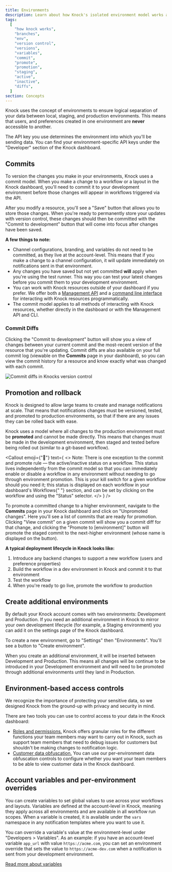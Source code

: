 ```yaml
---
title: Environments
description: Learn about how Knock's isolated environment model works and how it fits into your system development lifecycle.
tags:
  [
    "how knock works",
    "branches",
    "env",
    "version control",
    "versions",
    "variables",
    "commit",
    "promote",
    "promotion",
    "staging",
    "active",
    "inactive",
    "diffs",
  ]
section: Concepts
---
```


Knock uses the concept of environments to ensure logical separation of your data between
local, staging, and production environments. This means that users, and preferences created
in one environment are **never** accessible to another.

The API key you use determines the environment into which you'll be sending data. You can find your environment-specific API keys under the "Developer" section of the Knock dashboard.

## Commits

To version the changes you make in your environments, Knock uses a commit model. When you make a change to a workflow or a layout in the Knock dashboard, you'll need to commit it to your development environment before those changes will appear in workflows triggered via the API.

After you modify a resource, you'll see a "Save" button that allows you to store those changes. When you're ready to permanently store your updates with version control, these changes should then be committed with the "Commit to development" button that will come into focus after changes have been saved.

**A few things to note:**

- Channel configurations, branding, and variables do not need to be committed, as they live at the account-level. This means that if you make a change to a channel configuration, it will update immediately on notifications sent in that environment.
- Any changes you have saved but not yet committed **will** apply when you're using the test runner. This way you can test your latest changes before you commit them to your development environment.
- You can work with Knock resources outside of your dashboard if you prefer. We offer both a [Management API](/developer-tools/management-api) and a [command line interface](/developer-tools/knock-cli) for interacting with Knock resources programmatically.
- The commit model applies to all methods of interacting with Knock resources, whether directly in the dashboard or with the Management API and CLI.

### Commit Diffs

Clicking the "Commit to development" button will show you a view of changes between your current commit and the most-recent version of the resource that you're updating. Commit diffs are also available on your full commit log (viewable on the **Commits** page in your dashboard), so you can view the commit history for a resource and know exactly what was changed with each commit.

![Commit diffs in Knocks version control](/images/commit-diff-showcase.gif)

## Promotion and rollback

Knock is designed to allow large teams to create and manage notifications at scale. That means that
notifications changes must be versioned, tested, and promoted to production environments, so that if there are
any issues they can be rolled back with ease.

Knock uses a model where all changes to the production environment must be **promoted** and cannot be made directly.
This means that changes must be made in the development environment, then staged and tested before being rolled out (similar to a git-based workflow).

<Callout
  emoji={"🚨"}
  text={
    <>
      <span className="font-bold">Note:</span> There is one exception to the
      commit and promote rule — the active/inactive status on a workflow. This
      status lives independently from the commit model so that you can
      immediately enable or disable a workflow in any environment without
      needing to go through environment promotion. This is your kill switch for
      a given workflow should you need it; this status is displayed on each
      workflow in your dashboard's <span className="font-bold">Workflows</span>{" "}
      section, and can be set by clicking on the workflow and using the "Status"
      selector.
    </>
  }
/>

To promote a committed change to a higher environment, navigate to the **Commits** page in your Knock dashboard and click on "Unpromoted changes". Here you'll see a list of commits that are ready for promotion. Clicking "View commit" on a given commit will show you a commit diff for that change, and clicking the "Promote to [environment]" button will promote the staged commit to the next-higher environment (whose name is displayed on the button).

**A typical deployment lifecycle in Knock looks like:**

1. Introduce any backend changes to support a new workflow (users and preference properties)
2. Build the workflow in a dev environment in Knock and commit it to that environment
3. Test the workflow
4. When you're ready to go live, promote the workflow to production

## Create additional environments

By default your Knock account comes with two environments: Development and Production. If you need an additional environment in Knock to mirror your own development lifecycle (for example, a Staging environment) you can add it on the settings page of the Knock dashboard.

To create a new environment, go to "Settings" then "Environments". You'll see a button to "Create environment".

When you create an additional environment, it will be inserted between Development and Production. This means all changes will be continue to be introduced in your Development environment and will need to be promoted through additional environments until they land in Production.

## Environment-based access controls

We recognize the importance of protecting your sensitive data, so we designed Knock from the ground-up with privacy and security in mind.

There are two tools you can use to control access to your data in the Knock dashboard:

- [Roles and permissions.](/manage-your-account/roles-and-permissions) Knock offers granular roles for the different functions your team members may want to carry out in Knock, such as support team members that need to debug issues for customers but shouldn't be making changes to notification logic.
- [Customer data obfuscation.](/manage-your-account/data-obfuscation) You can use our per-environment data obfuscation controls to configure whether you want your team members to be able to view customer data in the Knock dashboard.

## Account variables and per-environment overrides

You can create variables to set global values to use across your workflows and layouts. Variables are defined at the account-level in Knock, meaning they apply across all environments and are available in all workflow run scopes. When a variable is created, it is available under the `vars` namespace in any notification templates where you want to use it.

You can override a variable's value at the environment-level under "Developers > Variables". As an example: if you have an account-level variable `app_url` with value `https://acme.com`, you can set an environment override that sets the value to `https://acme-dev.com` when a notification is sent from your development environment.

[Read more about variables](/send-and-manage-data/variables)
